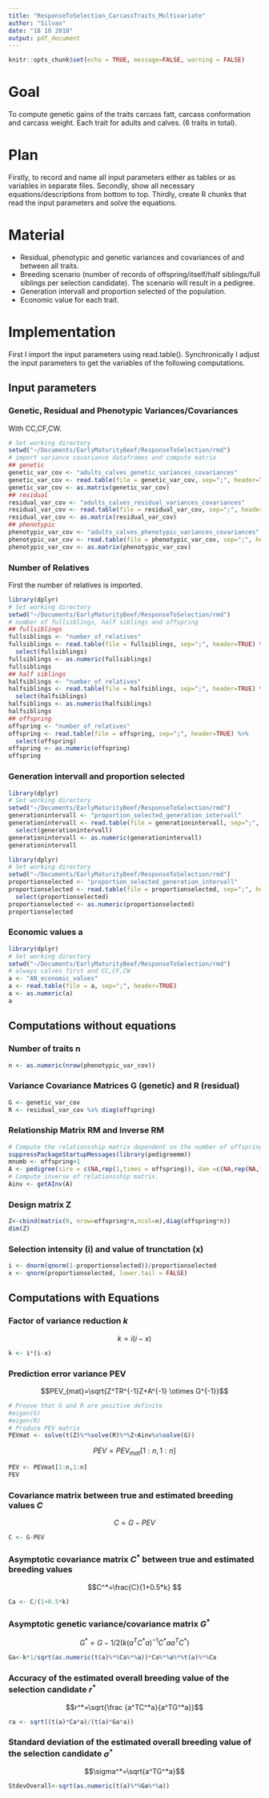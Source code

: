 ```yaml
---
title: "ResponseToSelection_CarcassTraits_Multivariate"
author: "Silvan"
date: "18 10 2018"
output: pdf_document
---
```


```r
knitr::opts_chunk$set(echo = TRUE, message=FALSE, warning = FALSE)
```

# Goal

To compute genetic gains of the traits carcass fatt, carcass conformation and carcass weight. Each trait for adults and calves. (6 traits in total).

# Plan

Firstly, to record and name all input parameters either as tables or as variables in separate files.
Secondly, show all necessary equations/descriptions from bottom to top.
Thirdly, create R chunks that read the input parameters and solve the equations.

# Material

* Residual, phenotypic and genetic variances and covariances of and between all traits.
* Breeding scenario (number of records of offspring/itself/half siblings/full siblings per selection candidate). The scenario will result in a pedigree.
* Generation intervall and proportion selected of the population.
* Economic value for each trait.

# Implementation

First I import the input parameters using read.table(). 
Synchronically I adjust the input parameters to get the variables of the following computations.

## Input parameters

### Genetic, Residual and Phenotypic Variances/Covariances

With CC,CF,CW.
```r
# Set working directory
setwd("~/Documents/EarlyMaturityBeef/ResponseToSelection/rmd")
# import variance covariance dataframes and compute matrix
## genetic
genetic_var_cov <- "adults_calves_genetic_variances_covariances"
genetic_var_cov <- read.table(file = genetic_var_cov, sep=";", header=TRUE)
genetic_var_cov <- as.matrix(genetic_var_cov)
## residual
residual_var_cov <- "adults_calves_residual_variances_covariances"
residual_var_cov <- read.table(file = residual_var_cov, sep=";", header=TRUE)
residual_var_cov <- as.matrix(residual_var_cov)
## phenotypic
phenotypic_var_cov <- "adults_calves_phenotypic_variances_covariances"
phenotypic_var_cov <- read.table(file = phenotypic_var_cov, sep=";", header=TRUE)
phenotypic_var_cov <- as.matrix(phenotypic_var_cov)
```

### Number of Relatives

First the number of relatives is imported.
```r
library(dplyr)
# Set working directory
setwd("~/Documents/EarlyMaturityBeef/ResponseToSelection/rmd")
# number of fullsiblings, half siblings and offspring
## fullsiblings
fullsiblings <- "number_of_relatives"
fullsiblings <- read.table(file = fullsiblings, sep=";", header=TRUE) %>%
  select(fullsiblings)
fullsiblings <- as.numeric(fullsiblings)
fullsiblings
## half siblings
halfsiblings <- "number_of_relatives"
halfsiblings <- read.table(file = halfsiblings, sep=";", header=TRUE) %>%
  select(halfsiblings)
halfsiblings <- as.numeric(halfsiblings)
halfsiblings
## offspring
offspring <- "number_of_relatives"
offspring <- read.table(file = offspring, sep=";", header=TRUE) %>%
  select(offspring)
offspring <- as.numeric(offspring)
offspring
```


### Generation intervall and proportion selected

```r
library(dplyr)
# Set working directory
setwd("~/Documents/EarlyMaturityBeef/ResponseToSelection/rmd")
generationintervall <- "proportion_selected_generation_intervall"
generationintervall <- read.table(file = generationintervall, sep=";", header=TRUE) %>%
  select(generationintervall)
generationintervall <- as.numeric(generationintervall)
generationintervall
```

```r
library(dplyr)
# Set working directory
setwd("~/Documents/EarlyMaturityBeef/ResponseToSelection/rmd")
proportionselected <- "proportion_selected_generation_intervall"
proportionselected <- read.table(file = proportionselected, sep=";", header=TRUE) %>%
  select(proportionselected)
proportionselected <- as.numeric(proportionselected)
proportionselected
```

### Economic values a

```r
library(dplyr)
# Set working directory
setwd("~/Documents/EarlyMaturityBeef/ResponseToSelection/rmd")
# always calves first and CC,CF,CW
a <- "AN_economic_values"
a <- read.table(file = a, sep=";", header=TRUE)
a <- as.numeric(a)
a
```

## Computations without equations

### Number of traits n

```r
n <- as.numeric(nrow(phenotypic_var_cov))
```

### Variance Covariance Matrices G (genetic) and R (residual)

```r
G <- genetic_var_cov
R <- residual_var_cov %x% diag(offspring)
```


### Relationship Matrix RM and Inverse RM

```r
# Compute the relationsship matrix dependent on the number of offspring of the selection candidate. The selection candidate is the first animal.
suppressPackageStartupMessages(library(pedigreemm))
mnumb <- offspring+1
A <- pedigree(sire = c(NA,rep(1,times = offspring)), dam =c(NA,rep(NA,times = offspring)), label = 1:mnumb)
# Compute inverse of relationsship matrix.
Ainv <- getAInv(A)
```

### Design matrix Z

```r
Z<-cbind(matrix(0, nrow=offspring*n,ncol=n),diag(offspring*n))
dim(Z)
```


### Selection intensity (i) and value of trunctation (x)

```r
i <- dnorm(qnorm(1-proportionselected))/proportionselected
x <- qnorm(proportionselected, lower.tail = FALSE)
```

## Computations with Equations

### Factor of variance reduction $k$

$$k=i(i-x)$$

```r
k <- i*(i-x)
```


### Prediction error variance PEV

$$PEV_{mat}=\sqrt{Z^TR^{-1}Z+A^{-1} \otimes G^{-1}}$$

```r
# Proove that G and R are positive definite
#eigen(G)
#eigen(R)
# Produce PEV matrix
PEVmat <- solve(t(Z)%*%solve(R)%*%Z+Ainv%x%solve(G))
```

$$PEV=PEV_{mat}[1:n,1:n]$$

```r
PEV <- PEVmat[1:n,1:n]
PEV
```

### Covariance matrix between true and estimated breeding values $C$

$$C=G-PEV $$

```r
C <- G-PEV
```

### Asymptotic covariance matrix $C^*$ between true and estimated breeding values

$$C^*=\frac{C}{1+0.5*k} $$

```r
Ca <- C/(1+0.5*k)
```

### Asymptotic genetic variance/covariance matrix $G^*$

$$G^*=G-1/2(k(a^TC^*a)^{-1}C^*aa^TC^*)$$

```r
Ga<-k*1/sqrt(as.numeric(t(a)%*%Ca%*%a))*Ca%*%a%*%t(a)%*%Ca
```

### Accuracy of the estimated overall breeding value of the selection candidate $r^*$

$$r^*=\sqrt{\frac {a^TC^*a}{a^TG^*a}}$$

```r
ra <- sqrt((t(a)*Ca*a)/(t(a)*Ga*a))
```

### Standard deviation of the estimated overall breeding value of the selection candidate $\sigma^*$

$$\sigma^*=\sqrt{a^TG^*a}$$

```r
StdevOverall<-sqrt(as.numeric(t(a)%*%Ga%*%a))
```










